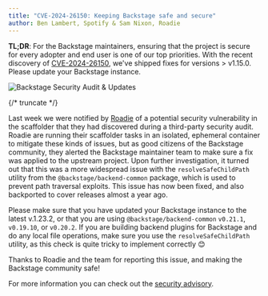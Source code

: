 ```yaml
---
title: "CVE-2024-26150: Keeping Backstage safe and secure"
author: Ben Lambert, Spotify & Sam Nixon, Roadie
---
```


**TL;DR**: For the Backstage maintainers, ensuring that the project is secure for every adopter and end user is one of our top priorities. 
With the recent discovery of [CVE-2024-26150](https://www.cve.org/CVERecord?id=CVE-2024-26150), we've shipped fixes for versions > v1.15.0. 
Please update your Backstage instance.

![Backstage Security Audit & Updates](assets/22-08-23/backstage-security-audit.png)

{/* truncate */}

Last week we were notified by [Roadie](https://roadie.io/) of a potential security vulnerability in the scaffolder that they had discovered during a third-party security audit. 
Roadie are running their scaffolder tasks in an isolated, ephemeral container to mitigate these kinds of issues, but as good citizens of the Backstage community, they alerted the Backstage maintainer team to make sure a fix was applied to the upstream project. 
Upon further investigation, it turned out that this was a more widespread issue with the `resolveSafeChildPath` utility from the `@backstage/backend-common` package, which is used to prevent path traversal exploits. 
This issue has now been fixed, and also backported to cover releases almost a year ago.

Please make sure that you have updated your Backstage instance to the latest v.1.23.2, or that you are using `@backstage/backend-common` `v0.21.1`, `v0.19.10`, or `v0.20.2`. 
If you are building backend plugins for Backstage and do any local file operations, make sure you use the `resolveSafeChildPath` utility, as this check is quite tricky to implement correctly 😊

Thanks to Roadie and the team for reporting this issue, and making the Backstage community safe!

For more information you can check out the [security advisory](https://github.com/backstage/backstage/security/advisories/GHSA-2fc9-xpp8-2g9h).
